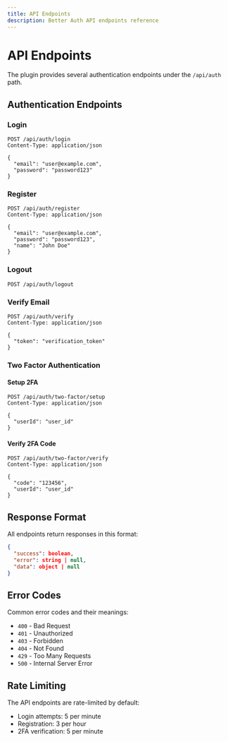 ```yaml
---
title: API Endpoints
description: Better Auth API endpoints reference
---
```


# API Endpoints

The plugin provides several authentication endpoints under the `/api/auth` path.

## Authentication Endpoints

### Login
```http
POST /api/auth/login
Content-Type: application/json

{
  "email": "user@example.com",
  "password": "password123"
}
```

### Register
```http
POST /api/auth/register
Content-Type: application/json

{
  "email": "user@example.com",
  "password": "password123",
  "name": "John Doe"
}
```

### Logout
```http
POST /api/auth/logout
```

### Verify Email
```http
POST /api/auth/verify
Content-Type: application/json

{
  "token": "verification_token"
}
```

### Two Factor Authentication

#### Setup 2FA
```http
POST /api/auth/two-factor/setup
Content-Type: application/json

{
  "userId": "user_id"
}
```

#### Verify 2FA Code
```http
POST /api/auth/two-factor/verify
Content-Type: application/json

{
  "code": "123456",
  "userId": "user_id"
}
```

## Response Format

All endpoints return responses in this format:

```json
{
  "success": boolean,
  "error": string | null,
  "data": object | null
}
```

## Error Codes

Common error codes and their meanings:

- `400` - Bad Request
- `401` - Unauthorized
- `403` - Forbidden
- `404` - Not Found
- `429` - Too Many Requests
- `500` - Internal Server Error

## Rate Limiting

The API endpoints are rate-limited by default:

- Login attempts: 5 per minute
- Registration: 3 per hour
- 2FA verification: 5 per minute